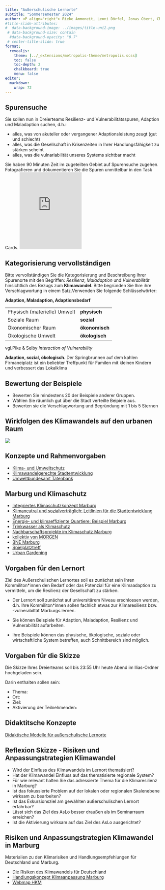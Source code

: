 ```yaml
---
title: "Außerschulische Lernorte"
subtitle: "Sommersemester 2024"
author: <P align="right"> Rieke Ammoneit, Leoni Dörfel, Jonas Obert, Chris Reudenbach</P>
#title-slide-attributes: 
#  data-background-image: ../images/title-uni2.png
 # data-background-size: contain
  #data-background-opacity: "0.7"
 # center-title-slide: true
format:
  revealjs:
    theme: [../_extensions/metropolis-theme/metropolis.scss]
    toc: false
    toc-depth: 2
    chalkboard: true
    menu: false
editor: 
  markdown: 
    wrap: 72
---
```


## Spurensuche

::: {.callout-tip title="Arbeitsauftrag" icon="false"}
Sie sollen nun in Dreierteams Resilienz- und Vulnerabilitätsspuren,
Adaption und Maladaption suchen, d.h.:

-   alles, was von akuteller oder vergangener Adaptionsleistung zeugt
    (gut und schlecht)
-   alles, was die Gesellschaft in Krisenzeiten in Ihrer
    Handlungsfähigkeit zu stärken scheint
-   alles, was die vulnariabilität unseres Systems sichtbar macht

Sie haben 90 Minuten Zeit im zugeteilten Gebiet auf Spurensuche zugehen.
Fotografieren und dokumentieren Sie die Spuren unmittelbar in den Task
Cards.
<iframe src="https://www.taskcards.de/#/board/5bf6b048-ad03-456a-8dd9-cd509b4a2467?token=170a8896-4624-4a6c-b60c-d7c2c86f2c78" style="border:0px;width:40%;height:250px" allowfullscreen="true" webkitallowfullscreen="true" mozallowfullscreen="true"></iframe>
:::

## Kategorisierung vervollständigen

Bitte vervollständigen Sie die Kategorisierung und Beschreibung Ihrer Spurenorte mit den Begriffen:
*Resilienz*, *Maladaption* und *Vulnerabilität* hinsichtlich des 
Bezugs zum **Klimawandel**. Bitte begründen Sie Ihre ihre Verschlagwortung in einem Satz.Verwenden Sie  folgende Schlüsselwörter:

**Adaption, Maladaption, Adaptionsbedarf**

| | |
|------------------------------|------------|
| Physisch (materielle) Umwelt | **physisch**   |
| Soziale Raum                 | **sozial**     |
| Ökonomischer Raum            | **ökonomisch** |
| Ökologische Umwelt           | **ökologisch** |
vgl.Pike & Selby *Interaction of Vulnerability*

::: {.callout-tip  appearance="simple" title="Beispiel"}
**Adaption, sozial, ökologisch**. 
Der Springbrunnen auf dem kahlen Firmaneiplatz ist ein beliebter Treffpunkt für Familen mit kleinen Kindern und verbessert das Lokalklima
:::
## Bewertung der Beispiele

::: {.callout-tip  appearance="simple" title="Aufgabenstellung"}
- Bewerten Sie mindestens 20 der Beispiele anderer Gruppen.
- Wählen Sie räumlich gut über die Stadt verteilte Beipiele aus.
- Bewerten sie die Verschlagwortung und Begründung mit  1 bis 5 Sternen
:::
## Wirkfolgen des Klimawandels auf den urbanen Raum

![](../images/KlimawandelStadt.png){fig-align="center"}

## Konzepte und Rahmenvorgaben

-   [Klima- und
    Umweltschutz](https://www.nationale-stadtentwicklungspolitik.de/NSPWeb/DE/Themen/Themenuebersicht/Klima-und-Umweltschutz/klima-und-umweltschutz_node.html)
-   [Klimawandelgerechte
    Stadtentwicklung](https://www.nationale-stadtentwicklungspolitik.de/NSP/SharedDocs/Publikationen/DE_Ressorforschung/klimagerechte_stadtentwicklung.pdf%3F__blob%3DpublicationFile%26v%3D1&ved=2ahUKEwiSnq3TobOFAxWe7LsIHaCCATAQFnoECDEQAQ&usg=AOvVaw1ooYsFSQLGcF2xTpoKPcgA)
-   [Umweltbundesamt
    Tatenbank](https://www.umweltbundesamt.de/themen/klima-energie/klimafolgen-anpassung/werkzeuge-der-anpassung/tatenbank?kompass_tags_f_action=85070&page=5)

## Marburg und Klimaschutz

-   [Integriertes Klimaschutzkonzept
    Marburg](https://www.marburg.de/portal/seiten/integriertes-klimaschutzkonzept-der-stadt-marburg-900000629-23001.html)
-   [Klimaneutral und sozialverträglich: Leitlinien für die
    Stadtentwicklung
    Marburg](https://www.marburg.de/portal/seiten/klimaneutral-und-sozialvertraeglich-leitlinien-fuer-die-stadtentwicklung-900002968-23001.html)
-   [Energie- und klimaeffiziente Quartiere: Beispiel
    Marburg](https://www.bbsr.bund.de/BBSR/DE/veroeffentlichungen/izr/2012/5_6/Inhalt/izr-5-6-2012-komplett-dl.pdf?__blob=publicationFile&v=1)
-   [Trinkwasser als
    Klimaschutz](https://www.marburg.de/portal/seiten/trinkwasser-als-klimaschutz-900001906-23001.html?rubrik=900000045)
-   [Nachbarschaftsprojekte im Klimaschutz
    Marburg](https://www.marburg.de/portal/seiten/nachbarschaftsprojekte-im-klimaschutz-900002387-23001.html)
-   [kollektiv von
    MORGEN](https://www.bne-marburg.de/organisation/kollektiv-von-morgen-e-v/)
-   [BNE Marburg](https://www.bne-marburg.de/)
-   [Spielplatztreff](https://www.spielplatztreff.de/spielplatz/maerchenspielplatz-in-marburg_4766)
-   [Urban
    Gardening](https://www.uni-marburg.de/de/universitaet/profil/universitaetskultur/nachhaltigkeit/green-office/engagement/externe-initiativen/urban-gardening)

## Vorgaben für den Lernort

Ziel des Außerschulischen Lernortes soll es zunächst sein Ihren
Kommiliton\*innen den Bedarf oder das Potenzial für eine Klimaadaption
zu vermitteln, um die Resilienz der Gesellschaft zu stärken.

-   Der Lernort soll zunächst auf universitärem Niveau erschlossen
    werden, d.h. Ihre Kommiliton\*innen sollen fachlich etwas zur
    Klimaresilienz bzw. -vulnerabiltät Marburgs lernen.

-   Sie können Beispiele für Adaption, Maladaption, Resilienz und
    Vulnerabilität aufarbeiten.

-   Ihre Beispiele können das physische, ökologische, soziale oder
    wirtschaftliche System betreffen, auch Schnittbereich sind möglich.

## Vorgaben für die Skizze

::: {.callout-important     appearance="simple" title="Aufgabenstellung" icon=false}

Die Skizze Ihres Dreierteams soll bis 23:55 Uhr heute Abend im
Ilias-Ordner hochgeladen sein.
:::

Darin enthalten sollen sein:

-   Thema:
-   Ort:
-   Ziel:
-   Aktivierung der Teilnehmenden:


## Didaktitsche Konzepte

[Didaktische Modelle für außerschulische Lernorte](https://media.suub.uni-bremen.de/bitstream/elib/4358/1/Lernorte-A.pdf)

## Reflexion Skizze -  Risiken und Anpassungstrategien Klimawandel

- Wird der Einfluss des Klimawandels im Lernort thematisiert?
- Hat der Klimawandel Einfluss auf das thematisierte regionale System?
- Für wie relevant halten Sie das adressierte Thema für die Klimaresilienz in Marburg?
- Ist das fokussierte Problem auf der lokalen oder regionalen Skalenebene wirksam zu bearbeiten?
- Ist das Exkursionsziel am gewählten außerschulischen Lernort erfahrbar?
- Lässt sich das Ziel des AsLo besser draußen als im Seminarraum erreichen?
- Ist die Aktivierung wirksam auf das Ziel des AsLo ausgerichtet?⁩

## Risiken und Anpassungstrategien Klimawandel in Marburg

Materialien zu den Klimarisiken und Handlungsempfehlungen für Deutschland und Marburg.

- [Die Risiken des Klimawandels für Deutschland](https://www.umweltbundesamt.de/sites/default/files/medien/376/publikationen/2022_fachbroschure_die_risiken_des_klimawandels_fur_deutschland_220218.pdf)
- [Handlungskonzept Klimaanpassung Marburg](https://www.marburg.de/downloads/datei/YTc4ZTA3YzdkZTIzMTE4Y2lPUmtobENPVHRtdUJ5R1ArdDFDc2p4NW5lU1NmTTlZN0k1OUNHakxON3ZOTkVHWml0VnVNZ0JTQ0x1Q29JZkFacUlUU1dMMFJnTU5XNTIzSUlpY0Ziby84R3d3RVhYdkpBbWxkY3N6Rmh4NWxHdFZqQzRWaGFJbWM2bEd1VkdWSlB1VHJianlPMHh5aTU1VklHTlordz09)
- [Webmap HKM](https://webmap.marburg.de/MarburgWebMap/online/?lon&lon=8.785952700572098&lat=50.79813399929995&zoom=13&select=true&loadlayers=lage_lageinformationen)

